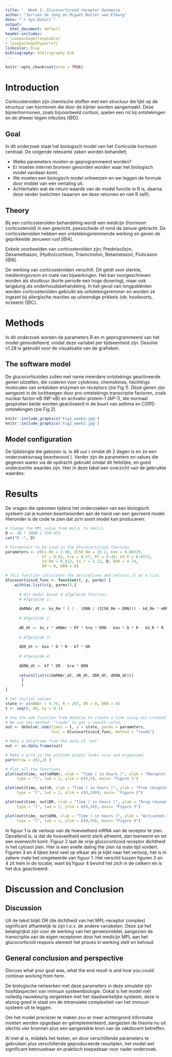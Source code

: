 ```yaml
---
title: '  Week 2: Glucocorticoid receptor dynamica '
author: "Jurrien de Jong en Miguel Botter van Elburg"
date: "`r Sys.Date()`"
output:
  html_document: default
header-includes:
- \usepackage{longtable}
- \usepackage{hyperref}
linkcolor: blue
bibliography: bibliography.bib
---
```


```r
knitr::opts_chunk$set(echo = TRUE)
```

# Introduction
Corticosteroïden zijn chemische stoffen met een structuur die lijkt op de structuur van hormonen 
die door de bijnier worden aangemaakt. Deze bijnierhormonen, zoals bijvoorbeeld cortisol, 
spelen een rol bij ontstekingen en de afweer tegen infecties [@D].


## Goal
In dit onderzoek staat het biologisch model van het Corticoide hormoon centraal. De volgende relevante zaken worden behandelt;

- Welke parameters moeten er geprogrammeerd worden?
- Er moeten internet bronnen gevonden worden waar het biologisch model vandaan komt.
- We moeten een biologisch model ontwerpen en we leggen de formule door middel van een vertaling uit.
- Achterhalen wat de return waarde van de model functie in R is, daarna deze verder toelichten (waarom we deze returnen en niet R zelf).

## Theory
Bij een corticosteroïden behandeling wordt een medicijn (hormoon corticosteroïd) in een 
gewricht, peesschede of rond de zenuw gebracht. De corticosteroïden hebben een 
ontstekingsremmende werking en geven de geprikkelde zenuwen rust [@A].

Enkele voorbeelden van corticosteroïden zijn; Predniso(lo)n, Dexamethason, (Hydro)cortison, 
Triamcinolon, Betametason, Fluticason [@B].

De werking van corticosteroïden verschilt. Dit geldt voor sterkte, toedieningsvorm en mate van 
bijwerkingen. Het kan voorgeschreven worden als stootkuur (korte periode een hoge dosering), 
maar ook langdurig als onderhoudsbehandeling. In het geval van longpatiënten worden 
corticosteroïden gebruikt als ontstekingsremmer en worden ze ingezet bij allergische reacties op 
uitwendige prikkels (vb: hooikoorts, eczeem) [@C].

# Methods
In dit onderzoek worden de parameters R en m geprogrammeerd van het model gemodelleerd, omdat deze variabel per tijdseenheid zijn. Desolve v1.28 is gebruikt voor de visualisatie van de grafieken.

## The software model
De glucocorticoiden zullen met name meerdere ontstekings geactiveerde genen uitzetten, die 
coderen voor cytokines, chemokines, hechtings moleculen van ontstoken enzymen en receptors
(zie Fig 1). Deze genen zijn aangezet in de luchtwegen door pro-ontstekings transcriptie 
factoren, zoals nuclear factor-κB (NF-κB) en activator protein-1 (AP-1), die normaal gesproken 
beide worden geactiveerd in de buurt van asthma en COPD ontstekingen (zie Fig 2).

```r
knitr::include_graphics('Fig1_week2.jpg')
knitr::include_graphics('Fig2_week2.jpg')
```

## Model configuration

De tijdslengte die gekozen is, is 48 uur ( omdat dit 2 dagen is en zo een onderzoeksvraag beantwoord ). Verder zijn de parameters
en values die gegeven waren via de opdracht gebruikt omdat dit feitelijke, en goed onderzochte waardes zijn. Hier in deze tabel een
overzicht van de gebruikte waardes:

\begin{longtable}[l]{l|l|l}
\caption{Parameter Values} \\ \hline
\label{param_table}
$\textbf{Parameter}$             &$\textbf{Value}$& $\textbf{Unit}$              \\ \hline
\endhead
$IC50_Rm$       & 26.2  & $fmol/mg protein$         \\ \hline
$kon$       & 0.00329  & $L/nmol/h$         \\ \hline
$kT$       & 0.63  & $1 / hour$         \\ \hline
$kre$       & 0.57  & $1 / hour$         \\ \hline
$Rf$       & 0.49  & $x$         \\ \hline
$kd_R$       & 0.0572  & $1 / hour$         \\ \hline
$kd_Rm$       & 0.612  & $x$         \\ \hline
$ks_r$       & 3.22  & $x$         \\ \hline
$D$       & 53.40868  & $nmol/L$         \\ \hline
$Rm0$       & 4.74  & $fmol/g liver$         \\ \hline
$R0$       & 267  & $fmol/mg protein$         \\ \hline
$DR$       & 0  & $fmol/mg protein$         \\ \hline
$DR(N)$       & 0  & $fmol/mg protein$         \\ \hline
\end{longtable}



# Results
De vragen die opkomen tijdens het onderzoeken van een biologisch systeem zal je kunnen beantwoorden
aan de hand van een gecreerd model. Hieronder is de code te zien dat zo'n soort model kan produceren:

```r
# Change the MPL value from mol/L to nmol/L
D <- 20 * 1000 / 374.471
cat("D :", D)

# Parameters to be used in the Glucocorticoid function
parameters <- c(ks_Rm = 2.90, IC50_Rm = 26.2, kon = 0.00329,
                kT = 0.63, kre = 0.57, Rf = 0.49, kd_R = 0.0572,
                kd_Rm = 0.612, ks_r = 3.22, D, Rm0 = 4.74,
                DR = 0, DRN = 0)

# this function calculates the derivatives and returns it as a list.
Glucocorticoid_func <- function(t, y, parms) {
    with(as.list(c(y, parms)),{
      
      # Dit model bevat 4 afgeleide functies:
      # Afgeleide 1:
  
      dmRNAr_dt <- ks_Rm * ( 1 - (DRN / (IC50_Rm + DRN))) - kd_Rm * mRNAr
  
      # Afgeleide 2:
  
      dR_dt <- ks_r * mRNAr + Rf * kre * DRN - kon * D * R - kd_R * R
      
      # Afgeleide 3:
  
      dDR_dt <- kon * D * R - kT * DR
  
      # Afgeleide 4:
  
      dDRN_dt <- kT * DR - kre * DRN
      
      return(list(c(dmRNAr_dt, dR_dt, dDR_dt, dDRN_dt)))
       }
       )
}

# Set initial values
state <- c(mRNAr = 4.74, R = 267, DR = 0, DRN = 0)
t <- seq(0, 48, by = 0.1)

# Use the ode function from deSolve to create a line using our created function.
# We use the method: "lsode" to get a smooth curve.
out <- deSolve::ode(times = t, y = state, parms = parameters,
                    func = Glucocorticoid_func, method = "lsoda")

# Make a dataframe from the data of 'out'
out <- as.data.frame(out)

# Make a grid so the plotted output looks nice and organised.
par(mfrow = c(2,2) )

# Plot all the functions
plot(out$time, out$mRNAr, xlab = "Time ( in hours )", ylab = "Receptor mRNA",
     type = "l", lwd = 2, ylim = c(0,5), main= "Figure 1")

plot(out$time, out$R, xlab = "Time ( in hours )", ylab = "Free receptor density",
     type = "l", lwd = 2, ylim = c(0,300), main= "Figure 2")

plot(out$time, out$DR, xlab = "Time ( in hours )", ylab = "Drug-receoptor complex",
     type = "l", lwd = 2, ylim = c(0,50), main= "Figure 3")

plot(out$time, out$DRN, xlab = "Time ( in hours )", ylab = "Activated receptor complex",
     type = "l", lwd = 2, ylim = c(0,50), main= "Figure 4")
```
In figuur 1 is de verloop van de hoeveelheid mRNA van de receptor te zien. Opvallend is, is dat de hoeveelheid eerst sterk afneemt,
dan toeneemt en tot een evenwicht komt. Figuur 2 laat de vrije glucocorticoid receptor dichtheid in het cytosol zien. 
Hier is een snelle daling the zien na mate tijd vordert. Figuren 3 en 4 lijken best veel op elkaar als je kijkt naar het verloop,
het is in zekere mate het omgekeerde van figuur 1. Het verschil tussen figuren 3 en 4 zit hem in de locatie, want bij figuur 4
bevind het zich in de celkern en is het dus geactiveerd.

# Discussion and Conclusion
## Discussion

Uit de tekst blijkt DR (de dichtheid van het MPL-receptor complex) significant afhankelijk te zijn t.o.v. 
de andere variabelen. Deze zal het belangrijkst zijn voor de werking van het geneesmiddel, aangezien 
de transcriptie van de eigen receptoren door het medicijn MPL aan het glucocorticoid respons 
element het proces in werking stelt en behoud

## General conclusion and perspective
Discuss what your goal was, what the end result is and how you could continue working from here.

De biologische netwerken met deze parameters in deze simulatie zijn hoofdaspecten van immuun systeembiologie. Ookal is het model niet volledig nauwkeurig vergeleken met het daadwerkelijke systeem, deze is alsnog goed in staat om de intrensieke complexiteit van het immuun systeem uit te leggen.

Om het model preciezer te maken zou er meer achtergrond informatie moeten worden  opgedaan en geïmplementeerd, aangezien de theorie nu uit slechts vier bronnen plus een aangereikte bron van de vakdocent betreffen. 

Al met al is, middels het testen, en door verschillende parameters te gebruiken plus verschillende geproduceerde resultaten, het model wel significant betrouwbaar en praktisch toepasbaar voor nader onderzoek.